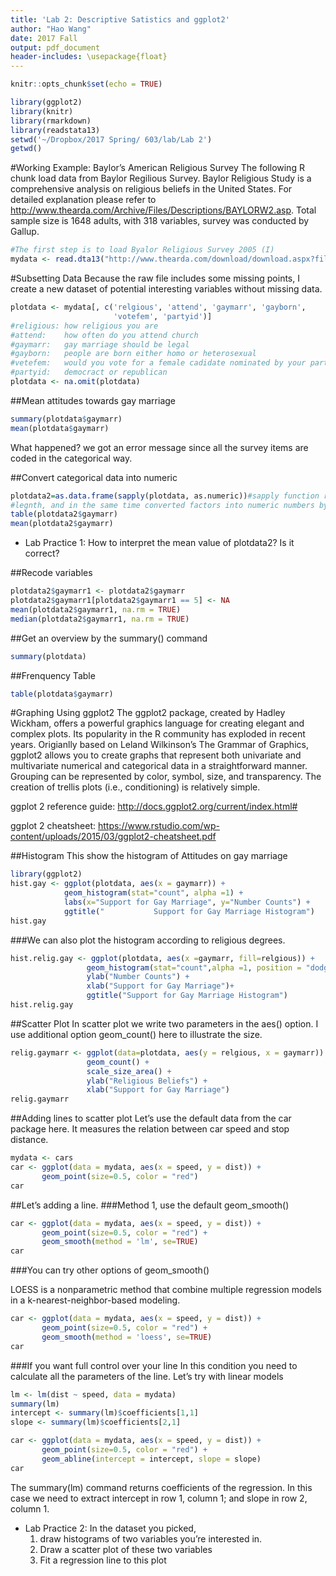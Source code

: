 ```yaml
---
title: 'Lab 2: Descriptive Satistics and ggplot2'
author: "Hao Wang"
date: 2017 Fall
output: pdf_document
header-includes: \usepackage{float}
---
```


```r
knitr::opts_chunk$set(echo = TRUE)
```

```r
library(ggplot2)
library(knitr)
library(rmarkdown)
library(readstata13)
setwd('~/Dropbox/2017 Spring/ 603/lab/Lab 2')
getwd()
```

#Working Example: Baylor's American Religious Survey
The following R chunk load data from Baylor Regilious Survey. Baylor Religious Study is a comprehensive analysis on religious beliefs in the United States. For detailed explanation please refer to <http://www.thearda.com/Archive/Files/Descriptions/BAYLORW2.asp>. Total sample size is 1648 adults, with 318 variables, survey was conducted by Gallup. 


```r
#The first step is to load Byalor Religious Survey 2005 (I)
mydata <- read.dta13("http://www.thearda.com/download/download.aspx?file=Baylor%20Religion%20Survey,%20Wave%20II%20(2007).DTA")
```

#Subsetting Data
Because the raw file includes some missing points, I create a new dataset of potential interesting variables without missing data.

```r
plotdata <- mydata[, c('relgious', 'attend', 'gaymarr', 'gayborn',
                       'votefem', 'partyid')]
#religious: how religious you are
#attend:    how often do you attend church
#gaymarr:   gay marriage should be legal
#gayborn:   people are born either homo or heterosexual
#vetefem:   would you vote for a female cadidate nominated by your party
#partyid:   democract or republican
plotdata <- na.omit(plotdata)

```


##Mean attitudes towards gay marriage
```r
summary(plotdata$gaymarr)
mean(plotdata$gaymarr)
```
What happened? we got an error message since all the survey items are coded in the categorical way.

##Convert categorical data into numeric 
```r
plotdata2=as.data.frame(sapply(plotdata, as.numeric))#sapply function returns matrix with same
#legnth, and in the same time converted factors into numeric numbers by as.numeric command
table(plotdata2$gaymarr)
mean(plotdata2$gaymarr)
```

 - Lab Practice 1: How to interpret the mean value of plotdata2? Is it correct?
 
##Recode variables
```r
plotdata2$gaymarr1 <- plotdata2$gaymarr
plotdata2$gaymarr1[plotdata2$gaymarr1 == 5] <- NA
mean(plotdata2$gaymarr1, na.rm = TRUE)
median(plotdata2$gaymarr1, na.rm = TRUE)
```

##Get an overview by the summary() command
```r
summary(plotdata)
```

##Frenquency Table
```r
table(plotdata$gaymarr)
```

#Graphing Using ggplot2
The ggplot2 package, created by Hadley Wickham, offers a powerful graphics language for creating elegant and complex plots. Its popularity in the R community has exploded in recent years. Origianlly based on Leland Wilkinson's The Grammar of Graphics, ggplot2 allows you to create graphs that represent both univariate and multivariate numerical and categorical data in a straightforward manner. Grouping can be represented by color, symbol, size, and transparency. The creation of trellis plots (i.e., conditioning) is relatively simple. 

ggplot 2 reference guide: <http://docs.ggplot2.org/current/index.html#>

ggplot 2 cheatsheet: <https://www.rstudio.com/wp-content/uploads/2015/03/ggplot2-cheatsheet.pdf>

##Histogram
This show the histogram of Attitudes on gay marriage
```r
library(ggplot2)
hist.gay <- ggplot(plotdata, aes(x = gaymarr)) +
            geom_histogram(stat="count", alpha =1) +
            labs(x="Support for Gay Marriage", y="Number Counts") +
            ggtitle("           Support for Gay Marriage Histogram")
hist.gay
```

###We can also plot the histogram according to religious degrees.

```r
hist.relig.gay <- ggplot(plotdata, aes(x =gaymarr, fill=relgious)) +
                 geom_histogram(stat="count",alpha =1, position = "dodge")+
                 ylab("Number Counts") +
                 xlab("Support for Gay Marriage")+
                 ggtitle("Support for Gay Marriage Histogram")
hist.relig.gay
```


##Scatter Plot
In scatter plot we write two parameters in the aes() option. I use additional option geom_count() here to illustrate the size.
```r
relig.gaymarr <- ggplot(data=plotdata, aes(y = relgious, x = gaymarr)) +
                 geom_count() +
                 scale_size_area() +
                 ylab("Religious Beliefs") +
                 xlab("Support for Gay Marriage")
relig.gaymarr
```

##Adding lines to scatter plot
Let's use the default data from the car package here. It measures the relation between car speed and stop distance.

```r
mydata <- cars
car <- ggplot(data = mydata, aes(x = speed, y = dist)) +
       geom_point(size=0.5, color = "red")
car
```

##Let's adding a line.
###Method 1, use the default geom_smooth()
```r
car <- ggplot(data = mydata, aes(x = speed, y = dist)) +
       geom_point(size=0.5, color = "red") +
       geom_smooth(method = 'lm', se=TRUE)
car
```

###You can try other options of geom_smooth()

LOESS is a nonparametric method that combine multiple regression models in a k-nearest-neighbor-based modeling. 
```r
car <- ggplot(data = mydata, aes(x = speed, y = dist)) +
       geom_point(size=0.5, color = "red") +
       geom_smooth(method = 'loess', se=TRUE)
car
```



###If you want full control over your line
In this condition you need to calculate all the parameters of the line. Let's try with linear models

```r
lm <- lm(dist ~ speed, data = mydata)
summary(lm)
intercept <- summary(lm)$coefficients[1,1]
slope <- summary(lm)$coefficients[2,1]

car <- ggplot(data = mydata, aes(x = speed, y = dist)) +
       geom_point(size=0.5, color = "red") +
       geom_abline(intercept = intercept, slope = slope)
car
```

The summary(lm) command returns coefficients of the regression. In this case we need to extract intercept in row 1, column 1; and slope in row 2, column 1.

 - Lab Practice 2: In the dataset you picked, 
    1. draw histograms of two variables you're interested in. 
    2. Draw a scatter plot of these two variables
    3. Fit a regression line to this plot




